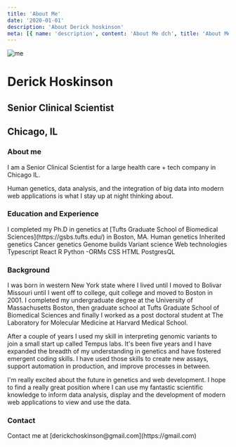 ```yaml
---
title: 'About Me'
date: '2020-01-01'
description: 'About Derick hoskinson'
meta: [{ name: 'description', content: 'About Me dch', title: 'About Me' }]
---
```


<div className='flex flex-col gap-2'>
 
<div className='flex flex-row gap-2'>
 
  <img src='https://blogphotosbucket.s3.us-east-2.amazonaws.com/profileimages/DerickFace.jpg' alt='me' className='w-1/2 object-cover ' />
  <div className='flex flex-col gap-2'>
    <h1 className='text-3xl'>Derick Hoskinson</h1>
    <h2 className='text-2xl'>Senior Clinical Scientist</h2>
    <h2 className='text-2xl'>Chicago, IL</h2>
    </div>
</div>

<h3
  className='text-xl underline'
>
  About me
</h3>
<p>
  I am a Senior Clinical Scientist for a large health care + tech company in
  Chicago IL.
</p>

Human genetics, data analysis, and the integration of big data into modern web
applications is what I stay up at night thinking about.

<h3 
  className='text-xl underline'>

Education and Experience

</h3>
I completed my Ph.D in genetics at
[Tufts Graduate School of Biomedical Sciences](https://gsbs.tufts.edu/) in Boston, MA.
Human genetics
Inherited genetics
Cancer genetics
Genome builds
Variant science
Web technologies
Typescript
React
R
Python
-ORMs
CSS
HTML
PostgresQL

<h3 
  className='text-xl underline'>
  Background
</h3>
<div className='flex flex-col gap-2'>
I was born in western New York state where I lived until I moved to Bolivar Missouri until I went off to college, quit college and moved to Boston in 2001.
I completed my undergraduate degree at the University of Massachusetts Boston, then graduate school at Tufts Graduate School of Biomedical Sciences and finally I worked as a post doctoral student at The Laboratory for Molecular Medicine at Harvard Medical School.

After a couple of years I used my skill in interpreting genomic variants to join a small start up called Tempus labs. It's been five years and I have expanded the breadth of my understanding in genetics and have fostered emergent coding skills. I have used those skills to create new assays, support automation in production, and improve processes in between.

I'm really excited about the future in genetics and web development. I hope to find a really great position where I can use my fantastic scientific knowledge to inform data analysis, display and the development of modern web applications to view and use the data.

</div>

<h3 className='text-xl underline'>Contact</h3>
Contact me at [derickchoskinson@gmail.com](https://gmail.com)
</div>

